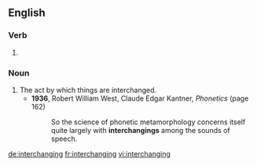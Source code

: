 
==English==

===Verb===
{{head|en|present participle}}

# {{present participle of|interchange|lang=en}}

===Noun===
{{en-noun}}

# The act by which things are interchanged.
#* '''1936''', Robert William West, ‎Claude Edgar Kantner, ''Phonetics'' (page 162)
#*: So the science of phonetic metamorphology concerns itself quite largely with '''interchangings''' among the sounds of speech.

[[de:interchanging]]
[[fr:interchanging]]
[[vi:interchanging]]